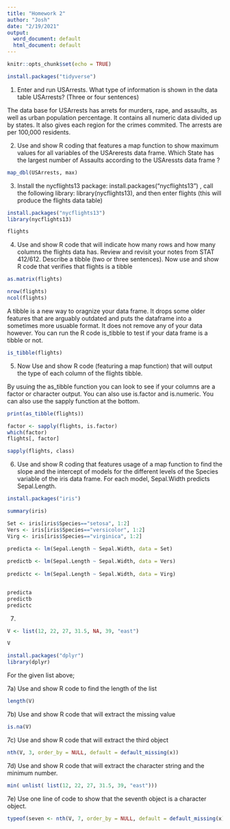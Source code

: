 ```yaml
---
title: "Homework 2"
author: "Josh"
date: "2/19/2021"
output:
  word_document: default
  html_document: default
---
```


```r
knitr::opts_chunk$set(echo = TRUE)
```

```r

install.packages("tidyverse")

```


1) Enter and run USArrests. What type of information is shown in the data table USArrests?  (Three or four sentences)

The data base for USArrests has arrets for murders, rape, and assaults, as well as urban population percentage. It contains all numeric data divided up by states. It also gives each region for the crimes commited. The arrests are per 100,000 residents.

2) Use and show R coding that features a map function to show maximum values for all variables of the USArerests data frame.  Which State has the largest number of Assaults according to the USAressts data frame ?

```r

map_dbl(USArrests, max)

```



3) Install the nycflights13 package: install.packages("nycflights13") , call the following library:  library(nycflights13), and then enter flights (this will produce the flights data table)

```r

install.packages("nycflights13")
library(nycflights13)

flights

```




4) Use and show R code that will indicate how many rows and how many columns the flights data has.  Review and revisit your notes from STAT 412/612.  Describe a tibble (two or three sentences). Now use and show R code that verifies that flights is a tibble


```r

as.matrix(flights)

nrow(flights)
ncol(flights)

```

A tibble is a new way to oragnize your data frame. It drops some older features that are arguably outdated and puts the dataframe into a sometimes more usuable format. It does not remove any of your data however. You can run the R code is_tibble to test if your data frame is a tibble or not. 

```r

is_tibble(flights)

```




5) Now Use and show R code (featuring a map function) that will output the type of each column of the flights tibble.

By usuing the as_tibble function you can look to see if your columns are a factor or character output. You can also use is.factor and is.numeric. You can also use the sapply function at the bottom.

```r

print(as_tibble(flights))

factor <- sapply(flights, is.factor)
which(factor)
flights[, factor]


```
```r

sapply(flights, class)

```




6)  Use and show R coding that features usage of a map function to find the slope and the intercept of models for the different levels of the Species variable of the iris data frame.  For each model, Sepal.Width predicts Sepal.Length.



```r

install.packages("iris")

summary(iris)

Set <- iris[iris$Species=="setosa", 1:2]
Vers <- iris[iris$Species=="versicolor", 1:2]
Virg <- iris[iris$Species=="virginica", 1:2]

predicta <- lm(Sepal.Length ~ Sepal.Width, data = Set)
  
predictb <- lm(Sepal.Length ~ Sepal.Width, data = Vers)
  
predictc <- lm(Sepal.Length ~ Sepal.Width, data = Virg)


predicta
predictb
predictc


```




7)

```r


V <- list(12, 22, 27, 31.5, NA, 39, "east")

V

```


```r
install.packages("dplyr")
library(dplyr)

```



For the given list above;

7a) Use and show R code to find the length of the list

```r

length(V)

```


7b) Use and show R code that will extract the missing value

```r

is.na(V)

```



7c) Use and show R code that will extract the third object

```r

nth(V, 3, order_by = NULL, default = default_missing(x))

```

7d) Use and show R code that will extract the character string and the minimum number.

```r

min( unlist( list(12, 22, 27, 31.5, 39, "east")))

```



7e) Use one line of code to show that the seventh object is a character object.

```r

typeof(seven <- nth(V, 7, order_by = NULL, default = default_missing(x)))


```


